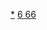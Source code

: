{{Navbox
| name  = 镝化合物
| state = <includeonly>{{{state|collapsed}}}</includeonly>
| title = [[镝]]化合物
| listclass = hlist
| titlestyle = 
| list1 = 
* [[三氯化镝|DyCl<sub>3</sub>]]
*[[三溴化镝|DyBr<sub>3</sub>]]
*[[二溴化镝|DyBr<sub>2</sub>]]
* [[氟化镝|DyF<sub>3</sub>]]
* [[氧化镝|Dy<sub>2</sub>O<sub>3</sub>]]
* [[氢氧化镝|Dy(OH)<sub>3</sub>]]
* [[碳酸镝|Dy<sub>2</sub>(CO<sub>3</sub>)<sub>3</sub>]]
* [[硫酸镝|Dy<sub>2</sub>(SO<sub>4</sub>)<sub>3</sub>]]
* [[硒酸镝|Dy<sub>2</sub>(SeO<sub>4</sub>)<sub>3</sub>]]
* [[铁氰酸镝|Dy[Fe(CN)<sub>6</sub>]]]
* [[乙酸镝|Dy(CH<sub>3</sub>COO)<sub>3</sub>]]
* [[钛酸镝|Dy<sub>2</sub>Ti<sub>2</sub>O<sub>7</sub>]]
}}<noinclude>
[[Category:镝化合物|*]]
[[Category:化学品模板|6 66]]
</noinclude>